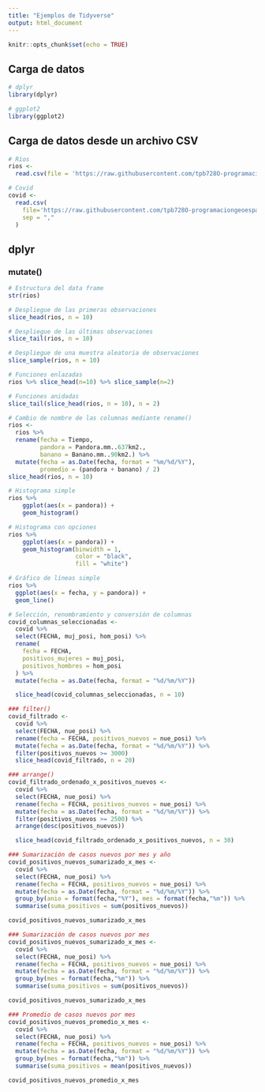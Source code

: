 ```yaml
---
title: "Ejemplos de Tidyverse"
output: html_document
---
```


```r
knitr::opts_chunk$set(echo = TRUE)
```

## Carga de datos

```r
# dplyr
library(dplyr)

# ggplot2
library(ggplot2)
```
## Carga de datos desde un archivo CSV

```r
# Ríos
rios <-
  read.csv(file = 'https://raw.githubusercontent.com/tpb728O-programaciongeoespacialr/2021ii/main/datos/hidrologia/fdc/fdc.csv')

# Covid
covid <- 
  read.csv(
    file='https://raw.githubusercontent.com/tpb728O-programaciongeoespacialr/2021ii/main/datos/minsalud/covid/ultimafecha_CSV_GENERAL.csv', 
    sep = ","
  )
```

## dplyr

### mutate()

```r
# Estructura del data frame
str(rios)
```

```r
# Despliegue de las primeras observaciones
slice_head(rios, n = 10)

# Despliegue de las últimas observaciones
slice_tail(rios, n = 10)

# Despliegue de una muestra aleatoria de observaciones
slice_sample(rios, n = 10)
```
```r
# Funciones enlazadas
rios %>% slice_head(n=10) %>% slice_sample(n=2)
```
```r
# Funciones anidadas
slice_tail(slice_head(rios, n = 10), n = 2)
```
```r
# Cambio de nombre de las columnas mediante rename()
rios <-
  rios %>%
  rename(fecha = Tiempo,
         pandora = Pandora.mm..637km2.,
         banano = Banano.mm..90km2.) %>%
  mutate(fecha = as.Date(fecha, format = "%m/%d/%Y"),
         promedio = (pandora + banano) / 2)
slice_head(rios, n = 10)
```

```r
# Histograma simple
rios %>%
    ggplot(aes(x = pandora)) +
    geom_histogram()

# Histograma con opciones
rios %>%
    ggplot(aes(x = pandora)) +
    geom_histogram(binwidth = 1,
                   color = "black",
                   fill = "white")
```

```r
# Gráfico de líneas simple
rios %>%
  ggplot(aes(x = fecha, y = pandora)) +
  geom_line()
```


```r
# Selección, renombramiento y conversión de columnas
covid_columnas_seleccionadas <-
  covid %>%
  select(FECHA, muj_posi, hom_posi) %>%
  rename(
    fecha = FECHA,
    positivos_mujeres = muj_posi,
    positivos_hombres = hom_posi
  ) %>%
  mutate(fecha = as.Date(fecha, format = "%d/%m/%Y"))

  slice_head(covid_columnas_seleccionadas, n = 10)
```
```r
### filter()
covid_filtrado <-
  covid %>%
  select(FECHA, nue_posi) %>%
  rename(fecha = FECHA, positivos_nuevos = nue_posi) %>%
  mutate(fecha = as.Date(fecha, format = "%d/%m/%Y")) %>%
  filter(positivos_nuevos >= 3000)
  slice_head(covid_filtrado, n = 20)
```
```r
### arrange()
covid_filtrado_ordenado_x_positivos_nuevos <-
  covid %>%
  select(FECHA, nue_posi) %>%
  rename(fecha = FECHA, positivos_nuevos = nue_posi) %>%
  mutate(fecha = as.Date(fecha, format = "%d/%m/%Y")) %>%
  filter(positivos_nuevos >= 2500) %>%
  arrange(desc(positivos_nuevos))

  slice_head(covid_filtrado_ordenado_x_positivos_nuevos, n = 30)
```
```r
### Sumarización de casos nuevos por mes y año
covid_positivos_nuevos_sumarizado_x_mes <-
  covid %>%
  select(FECHA, nue_posi) %>%
  rename(fecha = FECHA, positivos_nuevos = nue_posi) %>%
  mutate(fecha = as.Date(fecha, format = "%d/%m/%Y")) %>%
  group_by(anio = format(fecha,"%Y"), mes = format(fecha,"%m")) %>%
  summarise(suma_positivos = sum(positivos_nuevos))

covid_positivos_nuevos_sumarizado_x_mes
```

```r
### Sumarización de casos nuevos por mes
covid_positivos_nuevos_sumarizado_x_mes <-
  covid %>%
  select(FECHA, nue_posi) %>%
  rename(fecha = FECHA, positivos_nuevos = nue_posi) %>%
  mutate(fecha = as.Date(fecha, format = "%d/%m/%Y")) %>%
  group_by(mes = format(fecha,"%m")) %>%
  summarise(suma_positivos = sum(positivos_nuevos))

covid_positivos_nuevos_sumarizado_x_mes
```

```r
### Promedio de casos nuevos por mes
covid_positivos_nuevos_promedio_x_mes <-
  covid %>%
  select(FECHA, nue_posi) %>%
  rename(fecha = FECHA, positivos_nuevos = nue_posi) %>%
  mutate(fecha = as.Date(fecha, format = "%d/%m/%Y")) %>%
  group_by(mes = format(fecha,"%m")) %>%
  summarise(suma_positivos = mean(positivos_nuevos))

covid_positivos_nuevos_promedio_x_mes
```